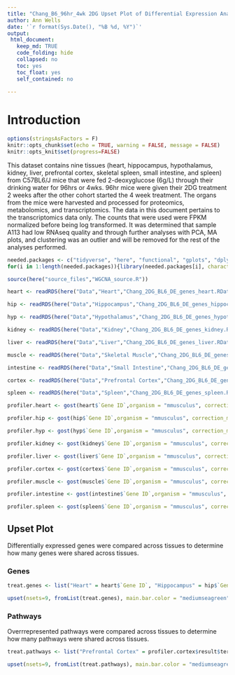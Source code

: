 ```yaml
---
title: "Chang_B6_96hr_4wk 2DG Upset Plot of Differential Expression Analysis"
author: Ann Wells
date: '`r format(Sys.Date(), "%B %d, %Y")`'
output:
 html_document:
   keep_md: TRUE
   code_folding: hide
   collapsed: no
   toc: yes
   toc_float: yes
   self_contained: no
   
---
```


<link rel="stylesheet" type="text/css" href="https://cdn.datatables.net/1.10.5/css/jquery.dataTables.min.css">
<script src="https://code.jquery.com/jquery-2.1.2.min.js"></script>
<script src="https://cdn.datatables.net/1.10.5/js/jquery.dataTables.min.js"></script>

<script type="text/javascript">
         $(document).ready(function() {
             $("table").DataTable();
         } );
</script>

# Introduction

```r
options(stringsAsFactors = F)
knitr::opts_chunk$set(echo = TRUE, warning = FALSE, message = FALSE)
knitr::opts_knit$set(progress=FALSE)

```

This dataset contains nine tissues (heart, hippocampus, hypothalamus, kidney, liver, prefrontal cortex, skeletal spleen, small intestine, and spleen) from C57BL6/J mice that were fed 2-deoxyglucose (6g/L) through their drinking water for 96hrs or 4wks. 96hr mice were given their 2DG treatment 2 weeks after the other cohort started the 4 week treatment. The organs from the mice were harvested and processed for proteomics, metabolomics, and transcriptomics. The data in this document pertains to the transcriptomics data only. The counts that were used were FPKM normalized before being log transformed. It was determined that sample A113 had low RNAseq quality and through further analyses with PCA, MA plots, and clustering was an outlier and will be removed for the rest of the analyses performed.

```r
needed.packages <- c("tidyverse", "here", "functional", "gplots", "dplyr", "GeneOverlap", "R.utils", "reshape2","magrittr","data.table", "RColorBrewer","preprocessCore", "ARTool","emmeans", "phia", "gprofiler2","rlist", "plotly","kableExtra","foreach","doParallel","doFuture","pheatmap","UpSetR")
for(i in 1:length(needed.packages)){library(needed.packages[i], character.only = TRUE)}

source(here("source_files","WGCNA_source.R"))
```

```r
heart <- readRDS(here("Data","Heart","Chang_2DG_BL6_DE_genes_heart.RData"))

hip <- readRDS(here("Data","Hippocampus","Chang_2DG_BL6_DE_genes_hippocampus.RData"))

hyp <- readRDS(here("Data","Hypothalamus","Chang_2DG_BL6_DE_genes_hypothalamus.RData"))

kidney <- readRDS(here("Data","Kidney","Chang_2DG_BL6_DE_genes_kidney.RData"))

liver <- readRDS(here("Data","Liver","Chang_2DG_BL6_DE_genes_liver.RData"))

muscle <- readRDS(here("Data","Skeletal Muscle","Chang_2DG_BL6_DE_genes_muscle.RData"))

intestine <- readRDS(here("Data","Small Intestine","Chang_2DG_BL6_DE_genes_small_intestine.RData"))

cortex <- readRDS(here("Data","Prefrontal Cortex","Chang_2DG_BL6_DE_genes_prefrontal_cortex.RData"))

spleen <- readRDS(here("Data","Spleen","Chang_2DG_BL6_DE_genes_spleen.RData"))
```

```r
profiler.heart <- gost(heart$`Gene ID`,organism = "mmusculus", correction_method = "fdr", sources = c("KEGG","REAC"), evcodes = T)

profiler.hip <- gost(hip$`Gene ID`,organism = "mmusculus", correction_method = "fdr", sources = c("KEGG","REAC"), evcodes = T)

profiler.hyp <- gost(hyp$`Gene ID`,organism = "mmusculus", correction_method = "fdr", sources = c("KEGG","REAC"), evcodes = T)

profiler.kidney <- gost(kidney$`Gene ID`,organism = "mmusculus", correction_method = "fdr", sources = c("KEGG","REAC"), evcodes = T)

profiler.liver <- gost(liver$`Gene ID`,organism = "mmusculus", correction_method = "fdr", sources = c("KEGG","REAC"), evcodes = T)

profiler.cortex <- gost(cortex$`Gene ID`,organism = "mmusculus", correction_method = "fdr", sources = c("KEGG","REAC"), evcodes = T)

profiler.muscle <- gost(muscle$`Gene ID`,organism = "mmusculus", correction_method = "fdr", sources = c("KEGG","REAC"), evcodes = T)

profiler.intestine <- gost(intestine$`Gene ID`,organism = "mmusculus", correction_method = "fdr", sources = c("KEGG","REAC"), evcodes = T)

profiler.spleen <- gost(spleen$`Gene ID`,organism = "mmusculus", correction_method = "fdr", sources = c("KEGG","REAC"), evcodes = T)
```

## Upset Plot {.tabset .tabset-fade .tabset-pills}

Differentially expressed genes were compared across tissues to determine how many genes were shared across tissues. 

### Genes
```r
treat.genes <- list("Heart" = heart$`Gene ID`, "Hippocampus" = hip$`Gene ID`, "Hypothalamus" = hyp$`Gene ID`, "Kidney" = kidney$`Gene ID`, "Liver" = liver$`Gene ID`, "Prefrontal Cortex" = cortex$`Gene ID`, "Skeletal Muscle" = muscle$`Gene ID`, "Small Intestine" = intestine$`Gene ID`, "Spleen" = spleen$`Gene ID`)

upset(nsets=9, fromList(treat.genes), main.bar.color = "mediumseagreen", matrix.color = "steelblue4", sets.bar.color = "lightsalmon", text.scale = 1)
```

### Pathways

Overrrepresented pathways were compared across tissues to determine how many pathways were shared across tissues.

```r
treat.pathways <- list("Prefrontal Cortex" = profiler.cortex$result$term_name, "Skeletal Muscle" = profiler.muscle$result$term_name, "Small Intestine" = profiler.intestine$result$term_name)

upset(nsets=9, fromList(treat.pathways), main.bar.color = "mediumseagreen", matrix.color = "steelblue4", sets.bar.color = "lightsalmon", text.scale = 1)
```